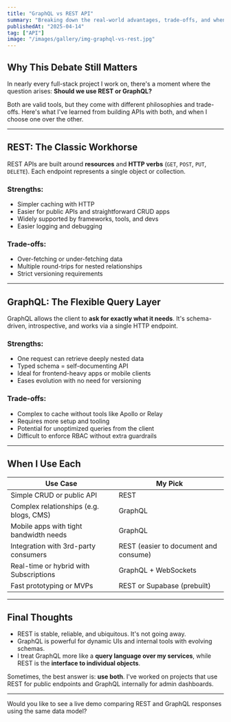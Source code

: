 ```yaml
---
title: "GraphQL vs REST API"
summary: "Breaking down the real-world advantages, trade-offs, and when to choose GraphQL or REST in modern applications."
publishedAt: "2025-04-14"
tag: ["API"]
image: "/images/gallery/img-graphql-vs-rest.jpg"
---
```


## Why This Debate Still Matters

In nearly every full-stack project I work on, there's a moment where the question arises: **Should we use REST or GraphQL?**

Both are valid tools, but they come with different philosophies and trade-offs. Here's what I've learned from building APIs with both, and when I choose one over the other.

---

## REST: The Classic Workhorse

REST APIs are built around **resources** and **HTTP verbs** (`GET`, `POST`, `PUT`, `DELETE`). Each endpoint represents a single object or collection.

###  Strengths:
- Simpler caching with HTTP
- Easier for public APIs and straightforward CRUD apps
- Widely supported by frameworks, tools, and devs
- Easier logging and debugging

###  Trade-offs:
- Over-fetching or under-fetching data
- Multiple round-trips for nested relationships
- Strict versioning requirements

---

## GraphQL: The Flexible Query Layer

GraphQL allows the client to **ask for exactly what it needs**. It's schema-driven, introspective, and works via a single HTTP endpoint.

###  Strengths:
- One request can retrieve deeply nested data
- Typed schema = self-documenting API
- Ideal for frontend-heavy apps or mobile clients
- Eases evolution with no need for versioning

###  Trade-offs:
- Complex to cache without tools like Apollo or Relay
- Requires more setup and tooling
- Potential for unoptimized queries from the client
- Difficult to enforce RBAC without extra guardrails

---

## When I Use Each

| Use Case                               | My Pick        |
|----------------------------------------|----------------|
| Simple CRUD or public API              | REST           |
| Complex relationships (e.g. blogs, CMS)| GraphQL        |
| Mobile apps with tight bandwidth needs | GraphQL        |
| Integration with 3rd-party consumers   | REST (easier to document and consume) |
| Real-time or hybrid with Subscriptions | GraphQL + WebSockets |
| Fast prototyping or MVPs               | REST or Supabase (prebuilt) |

---

## Final Thoughts

- REST is stable, reliable, and ubiquitous. It's not going away.
- GraphQL is powerful for dynamic UIs and internal tools with evolving schemas.
- I treat GraphQL more like a **query language over my services**, while REST is the **interface to individual objects**.

Sometimes, the best answer is: **use both**. I've worked on projects that use REST for public endpoints and GraphQL internally for admin dashboards.

---

Would you like to see a live demo comparing REST and GraphQL responses using the same data model?
